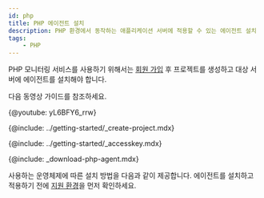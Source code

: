```yaml
---
id: php
title: PHP 에이전트 설치
description: PHP 환경에서 동작하는 애플리케이션 서버에 적용할 수 있는 에이전트 설치 방법을 확인하세요.
tags:
    - PHP
---
```



PHP 모니터링 서비스를 사용하기 위해서는 [회원 가입](https://www.whatap.io/ko/signup/) 후 프로젝트를 생성하고 대상 서버에 에이전트를 설치해야 합니다. 
<!-- 설치 방식은 리눅스 패키지 설치로 가능합니다. -->

다음 동영상 가이드를 참조하세요.

{@youtube: yL6BFY6_rrw}

{@include: ../getting-started/_create-project.mdx}

{@include: ../getting-started/_accesskey.mdx}

{@include: _download-php-agent.mdx}

사용하는 운영체제에 따른 설치 방법을 다음과 같이 제공합니다. 에이전트를 설치하고 적용하기 전에 [지원 환경](supported-spec-php)을 먼저 확인하세요.

<DocCardList/> 